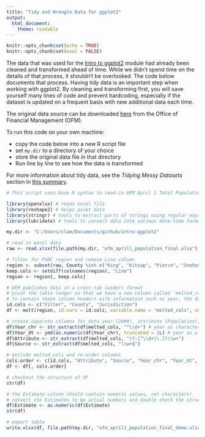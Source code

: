 ```yaml
---
title: "Tidy and Wrangle Data for ggplot2"
output: 
  html_document:
    theme: readable
---
```


```r
knitr::opts_chunk$set(echo = TRUE)
knitr::opts_chunk$set(eval = FALSE)
```

The data that was used for the [Intro to ggplot2](https://psrc.github.io/intro-ggplot2/) module had already been cleaned and transformed ahead of time. While we didn't spend time on the details of that process, it shouldn't be overlooked. The code below documents that process. Having tidy data is an important step when working with ggplot2. By cleaning and transforming first, you will save yourself many lines of code and prevent hardcoding, especially if the dataset is updated on a frequent basis with new additional data each time.

The original data source can be downloaded [here](https://www.ofm.wa.gov/sites/default/files/public/dataresearch/pop/april1/ofm_april1_population_final.xlsx) from the Office of Financial Management (OFM). 

To run this code on your own machine:

- copy the code below into a new R script file
- set `my.dir` to a directory of your choice
- store the original data file in that directory
- Run line by line to see how the data is transformed

For more information about tidy data, see the *Tidying Messy Datasets* section in [this summary](https://cran.r-project.org/web/packages/tidyr/vignettes/tidy-data.html).

```r
# This script uses base R syntax to read-in OFM April 1 Total Population data and transforms it to be used with ggplot2

library(openxlsx) # reads excel file
library(reshape2) # helps pivot data
library(stringr) # tools to extract parts of strings using regular expressions
library(lubridate) # tools to convert data into various date-time formats

my.dir <- "C:/Users/clam/Documents/github/intro-ggplot2"

# read in excel data
raw <- read.xlsx(file.path(my.dir, "ofm_april1_population_final.xlsx"), startRow = 4)

# filter for PSRC region and remove Line column
region <- subset(raw, County %in% c("King", "Kitsap", "Pierce", "Snohomish"))
keep.cols <- setdiff(colnames(region), "Line")
region <- region[, keep.cols]

# OFM publishes data in a cross-tab (wider) format 
# pivot the table longer so that we have a new column called 'melted_cols'
# to contain those column headers with information such as year, the data attribute (population), and data source type
id.cols <- c("Filter", "County", "Jurisdiction")
df <- melt(region, id.vars = id.cols, variable.name = "melted_cols", value.name = "Estimate")

# create separate columns for data year (20##), attribute (Population), and source (Census or Estimate)
df$Year_chr <- str_extract(df$melted_cols, "^\\d+") # year as character datatype
df$Year_dt <- ymd(as.numeric(df$Year_chr), truncated = 2L) # year as a formal date (in case we need it)
df$Attribute <- str_extract(df$melted_cols, "(?:[^\\d+\\.])\\w+")
df$Source <- str_extract(df$melted_cols, "\\w+$")

# exclude melted_cols and re-order columns
cols.order <- c(id.cols, "Attribute", "Source", "Year_chr", "Year_dt", "Estimate")
df <- df[, cols.order]

# checkout the structure of df
str(df)

# the Estimate column should contain numeric values, not characters!
# convert the Estimates to be actual numbers and double check the structure
df$Estimate <- as.numeric(df$Estimate)
str(df)

# export table
write.xlsx(df, file.path(my.dir, "ofm_april1_population_final_demo.xlsx"))
```

